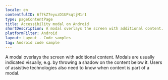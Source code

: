 ```yaml
---
locale: en
contentfulID: 6f7kZ7eyuzD1UPsqtjM1r1
type: pageContentPage
title: Accessibility modal on Android
shortDescription: A modal overlays the screen with additional content.
platformFilter: Android
layout: Layout - Code samples
tag: Android code sample
---
```


A modal overlays the screen with additional content. Modals are usually indicated visually, e.g. by throwing a shadow on the content below it. Users of assistive technologies also need to know when content is part of a modal.

<CodeSample id="accessibility-modal" locale="en" platform="android" />
